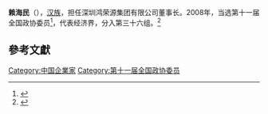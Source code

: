 '''赖海民'''（{{bd|1965年||}}），[[汉族|汉族]]，担任深圳鸿荣源集团有限公司董事长。2008年，当选第十一届全国政协委员<ref>{{cite news|title=第十一届全国政协委员名单|url=http://www.indaa.com.cn/zt/2009qglh/zxzs/200903/t20090303_127573.html|accessdate=2013-04-09|newspaper=新华社北京1月25日电 中国人民政治协商会议第十一届全国委员会委员名单(共2237人，2008年1月25日政协第十届全国委员会常务委员会第二十次会议通过)|date=2008年1月25日|deadurl=yes|archiveurl=https://web.archive.org/web/20130928014403/http://www.indaa.com.cn/zt/2009qglh/zxzs/200903/t20090303_127573.html|archivedate=2013年9月28日}}</ref>，代表经济界，分入第三十六组。<ref>{{cite news|title=全国政协信息-赖海民|url=http://www.cppcc.gov.cn/CMS/wylibary/showJcwyxtInfoWylibary.action?tabJcwyxt.guid=11W0012940&wytype=wjwy|accessdate=2013-04-11|newspaper=全国政协委员会|archive-date=2018-09-24|archive-url=https://web.archive.org/web/20180924070939/http://www.cppcc.gov.cn/CMS/wylibary/showJcwyxtInfoWylibary.action?tabJcwyxt.guid=11W0012940&wytype=wjwy|dead-url=no}}</ref>

==參考文獻==
{{reflist}}
{{中国政治人物小作品}}
[[Category:中国企業家|Category:中国企業家]]
[[Category:第十一届全国政协委员|Category:第十一届全国政协委员]]